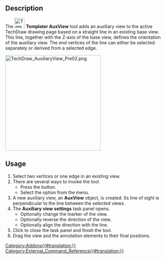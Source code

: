 {{UnfinishedDocu}}
<languages/>
<translate>

<!--T:1-->
{{Docnav
|
|[[Templater_ToleranceFrame|ToleranceFrame]]
|[[Templater_Workbench|Templater]]
|IconL=
|IconR=Templater_ToleranceFrame.svg
|IconC=Templater_workbench_icon.svg
}}

<!--T:2-->
{{GuiCommand
|Name=Templater AuxView
|MenuLocation=Templater → Auxiliary View
|Workbenches=[[Templater_Workbench|Templater]]
|Shortcut=
}}

==Description== <!--T:3-->

<!--T:4-->
The [[Image:Templater_AuxView.svg|32px]] '''Templater AuxView''' tool adds an auxiliary view to the active TechDraw drawing page based on a straight line in an existing base view. This line, together with the Z-axis of the base view, defines the orientation of the auxiliary view. The end vertices of the line can either be selected separately or derived from a selected edge.

</translate>
[[Image:TechDraw_AuxiliaryView_Pre02.png|300px]]
<translate>

==Usage== <!--T:5-->

<!--T:6-->
# Select two vertices or one edge in an existing view.
# There are several ways to invoke the tool.
#* Press the {{Button|Auxiliary View}} button.
#* Select the {{MenuCommand|Templater → Auxiliary View}} option from the menu.
# A new auxiliary view, an '''AuxView''' object, is created. Its line of sight is perpendicular to the line between the selected views.
# The '''Auxiliary view settings''' task panel opens.
#* Optionally change the marker of the view.
#* Optionally reverse the direction of the view.
#* Optionally align the direction with the line.
# Click {{Button|Ok}} to close the task panel and finish the tool.
# Drag the view and the annotation elements to their final positions. 


<!--T:7-->
{{Docnav
|
|[[Templater_ToleranceFrame|ToleranceFrame]]
|[[Templater_Workbench|Templater]]
|IconL=
|IconR=Templater_ToleranceFrame.svg
|IconC=Templater_workbench_icon.svg
}}

</translate>
[[Category:Addons{{#translation:}}]]
[[Category:External_Command_Reference{{#translation:}}]]
